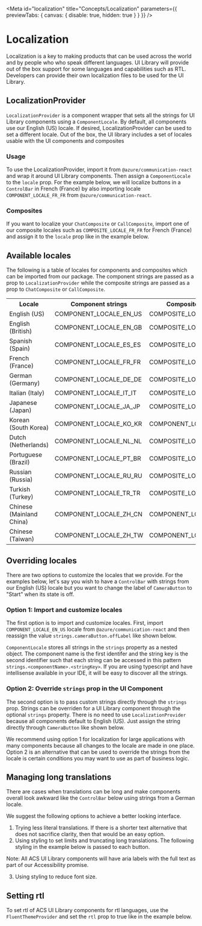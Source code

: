 

<Meta
  id="localization"
  title="Concepts/Localization"
  parameters={{ previewTabs: { canvas: { disable: true, hidden: true } } }}
/>

# Localization

Localization is a key to making products that can be used across the world and by people who who speak different languages.
UI Library will provide out of the box support for some languages and capabilities such as RTL.
Developers can provide their own localization files to be used for the UI Library.

## LocalizationProvider

`LocalizationProvider` is a component wrapper that sets all the strings for UI Library components using a `ComponentLocale`. By default, all
components use our English (US) locale. If desired, LocalizationProvider can be used to set a different locale. Out of the box,
the UI library includes a set of locales usable with the UI components and composites

### Usage

To use the LocalizationProvider, import it from `@azure/communication-react` and wrap it around UI Library components. Then assign a `ComponentLocale` to the `locale` prop.
For the example below, we will localize buttons in a `ControlBar` in French (France) by also importing locale `COMPONENT_LOCALE_FR_FR` from `@azure/communication-react`.

<Source code={LocalizationProviderSnippetText} />

<Canvas withSource="none">
  <LocalizationProviderSnippet />
</Canvas>

### Composites

If you want to localize your `ChatComposite` or `CallComposite`, import one of our composite locales such as `COMPOSITE_LOCALE_FR_FR` for French (France) and assign it
to the `locale` prop like in the example below.

<Source code={LocalizedComposites} />

## Available locales

The following is a table of locales for components and composites which can be imported from our package. The component strings are passed as
a prop to `LocalizationProvider` while the composite strings are passed as a prop to `ChatComposite` or `CallComposite`.

<table>
  <tr>
    <th>Locale</th>
    <th>Component strings</th>
    <th>Composite strings</th>
  </tr>
  <tr>
    <td>English (US)</td>
    <td>COMPONENT_LOCALE_EN_US</td>
    <td>COMPOSITE_LOCALE_EN_US</td>
  </tr>
  <tr>
    <td>English (British)</td>
    <td>COMPONENT_LOCALE_EN_GB</td>
    <td>COMPOSITE_LOCALE_EN_GB</td>
  </tr>
  <tr>
    <td>Spanish (Spain)</td>
    <td>COMPONENT_LOCALE_ES_ES</td>
    <td>COMPOSITE_LOCALE_ES_ES</td>
  </tr>
  <tr>
    <td>French (France)</td>
    <td>COMPONENT_LOCALE_FR_FR</td>
    <td>COMPOSITE_LOCALE_FR_FR</td>
  </tr>
  <tr>
    <td>German (Germany)</td>
    <td>COMPONENT_LOCALE_DE_DE</td>
    <td>COMPOSITE_LOCALE_DE_DE</td>
  </tr>
  <tr>
    <td>Italian (Italy)</td>
    <td>COMPONENT_LOCALE_IT_IT</td>
    <td>COMPOSITE_LOCALE_IT_IT</td>
  </tr>
  <tr>
    <td>Japanese (Japan)</td>
    <td>COMPONENT_LOCALE_JA_JP</td>
    <td>COMPOSITE_LOCALE_JA_JP</td>
  </tr>
  <tr>
    <td>Korean (South Korea)</td>
    <td>COMPONENT_LOCALE_KO_KR</td>
    <td>COMPONENT_LOCALE_KO_KR</td>
  </tr>
  <tr>
    <td>Dutch (Netherlands)</td>
    <td>COMPONENT_LOCALE_NL_NL</td>
    <td>COMPOSITE_LOCALE_NL_NL</td>
  </tr>
  <tr>
    <td>Portuguese (Brazil)</td>
    <td>COMPONENT_LOCALE_PT_BR</td>
    <td>COMPOSITE_LOCALE_PT_BR</td>
  </tr>
  <tr>
    <td>Russian (Russia)</td>
    <td>COMPONENT_LOCALE_RU_RU</td>
    <td>COMPOSITE_LOCALE_RU_RU</td>
  </tr>
  <tr>
    <td>Turkish (Turkey)</td>
    <td>COMPONENT_LOCALE_TR_TR</td>
    <td>COMPOSITE_LOCALE_TR_TR</td>
  </tr>
  <tr>
    <td>Chinese (Mainland China)</td>
    <td>COMPONENT_LOCALE_ZH_CN</td>
    <td>COMPONENT_LOCALE_ZH_CN</td>
  </tr>
  <tr>
    <td>Chinese (Taiwan)</td>
    <td>COMPONENT_LOCALE_ZH_TW</td>
    <td>COMPONENT_LOCALE_ZH_TW</td>
  </tr>
</table>

## Overriding locales

There are two options to customize the locales that we provide. For the examples below, let's say you wish to have a `ControlBar`
with strings from our English (US) locale but you want to change the label of `CameraButton` to "Start" when its state is off.

### Option 1: Import and customize locales

The first option is to import and customize locales. First, import `COMPONENT_LOCALE_EN_US` locale from `@azure/communication-react` and then reassign the
value `strings.cameraButton.offLabel` like shown below.

<Source code={CustomLocaleSnippetText} />

<Canvas withSource="none">
  <CustomLocaleSnippet />
</Canvas>

`ComponentLocale` stores all strings in the `strings` property as a nested object. The component name is the first identifer and the string key is
the second identifier such that each string can be accessed in this pattern `strings.<componentName>.<stringKey>`. If you are using
typescript and have intellisense available in your IDE, it will be easy to discover all the strings.

### Option 2: Override `strings` prop in the UI Component

The second option is to pass custom strings directly through the `strings` prop. Strings can be overriden for a UI Library
component through the optional `strings` property. There is no need to use `LocalizationProvider` because all
components default to English (US). Just assign the string directly through `CameraButton` like shown below.

<Source code={StringsPropertySnippetText} />

<Canvas withSource="none">
  <StringsPropertySnippet />
</Canvas>

We recommend using option 1 for localization for large applications with many components because all changes to the locale are made in one place. Option 2 is
an alternative that can be used to override the strings from the locale is certain conditions you may want to use as part of business logic.

## Managing long translations

There are cases when translations can be long and make components overall look awkward like the `ControlBar` below using strings from a German locale.

<Canvas withSource="none">
  <LongTranslationsSnippet />
</Canvas>

We suggest the following options to achieve a better looking interface.

1. Trying less literal translations. If there is a shorter text alternative that does not sacrifice clarity, then that would be an easy option.
2. Using styling to set limits and truncating long translations. The following styling in the example below is passed to each button.

<Source code={TruncationSnippetText} />
<Canvas withSource="none">
  <TruncationSnippet />
</Canvas>

Note: All ACS UI Library components will have aria labels with the full text as part of our Accessibility promise.

3. Using styling to reduce font size.

## Setting rtl

To set rtl of ACS UI Library components for rtl languages, use the `FluentThemeProvider` and set the `rtl` prop to true like in
the example below.

<Source code={SetRTLSnippetText} />

<Canvas withSource="none">
  <SetRTLSnippet />
</Canvas>
